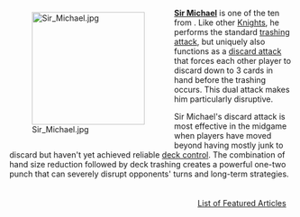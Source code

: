 <div style="float: left; margin: 0.5em 0.9em 0.4em 0;">[[File:Sir Michael.jpg|200px]]</div>

'''[[Sir Michael]]''' is one of the ten {{Card|Knights}} from {{Set|Dark Ages}}. Like other [[Knight]]s, he performs the standard [[trashing attack]], but uniquely also functions as a [[discard attack]] that forces each other player to discard down to 3 cards in hand before the trashing occurs. This dual attack makes him particularly disruptive.

Sir Michael's discard attack is most effective in the midgame when players have moved beyond having mostly junk to discard but haven't yet achieved reliable [[deck control]]. The combination of hand size reduction followed by deck trashing creates a powerful one-two punch that can severely disrupt opponents' turns and long-term strategies.

<div style="float: right; margin: 0.5em 0.9em 0.4em 0;">[[List of Featured Articles]]</div>